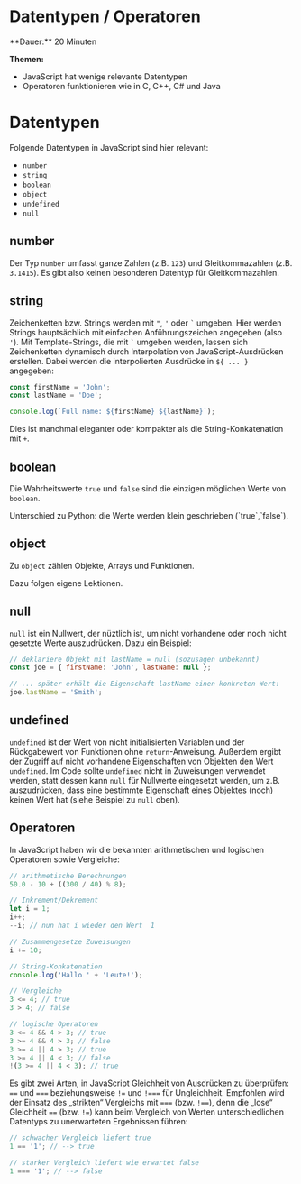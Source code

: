 
# Datentypen / Operatoren

<Callout>
  **Dauer:** 20 Minuten

  **Themen:**
  - JavaScript hat wenige relevante Datentypen
  - Operatoren funktionieren wie in C, C++, C# und Java
</Callout>

# Datentypen

Folgende Datentypen in JavaScript sind hier relevant:

- `number`
- `string`
- `boolean`
- `object`
- `undefined`
- `null`

## number

Der Typ `number` umfasst ganze Zahlen (z.B. `123`) und 
Gleitkommazahlen (z.B. `3.1415`). Es gibt also keinen 
besonderen Datentyp für Gleitkommazahlen.

## string

Zeichenketten bzw. Strings werden mit `"`, `'` oder `` ` `` 
umgeben. Hier werden Strings hauptsächlich mit einfachen 
Anführungszeichen angegeben (also `'`). Mit Template-Strings,
die mit `` ` `` umgeben werden, lassen sich Zeichenketten 
dynamisch durch Interpolation von JavaScript-Ausdrücken erstellen. 
Dabei werden die interpolierten Ausdrücke in
`${ ... }` angegeben:

```js
const firstName = 'John';
const lastName = 'Doe';

console.log(`Full name: ${firstName} ${lastName}`);
```

Dies ist manchmal eleganter oder kompakter als die String-Konkatenation mit `+`.

## boolean

Die Wahrheitswerte `true` und `false` sind 
die einzigen möglichen Werte von `boolean`.

<Callout type="info">
Unterschied zu Python: die Werte werden klein geschrieben (`true`,`false`).
</Callout>

## object

Zu `object` zählen Objekte, Arrays und Funktionen. 

Dazu folgen eigene Lektionen.

## null

`null` ist ein Nullwert, der nüztlich ist, um nicht vorhandene oder 
noch nicht gesetzte Werte auszudrücken. Dazu ein Beispiel:

```js
// deklariere Objekt mit lastName = null (sozusagen unbekannt)
const joe = { firstName: 'John', lastName: null };

// ... später erhält die Eigenschaft lastName einen konkreten Wert:
joe.lastName = 'Smith';
```

## undefined

`undefined` ist der Wert von nicht initialisierten Variablen und der Rückgabewert
von Funktionen ohne `return`-Anweisung. Außerdem ergibt der Zugriff auf nicht vorhandene Eigenschaften
von Objekten den Wert `undefined`. Im Code sollte `undefined` nicht in Zuweisungen verwendet werden,
statt dessen kann `null` für Nullwerte eingesetzt werden, um z.B. auszudrücken, dass eine bestimmte
Eigenschaft eines Objektes (noch) keinen Wert hat (siehe Beispiel zu `null` oben).

## Operatoren

In JavaScript haben wir die bekannten arithmetischen 
und logischen Operatoren sowie Vergleiche:

```js
// arithmetische Berechnungen
50.0 - 10 + ((300 / 40) % 8);

// Inkrement/Dekrement
let i = 1;
i++;
--i; // nun hat i wieder den Wert  1

// Zusammengesetze Zuweisungen
i += 10;

// String-Konkatenation
console.log('Hallo ' + 'Leute!');

// Vergleiche
3 <= 4; // true
3 > 4; // false

// logische Operatoren
3 <= 4 && 4 > 3; // true
3 >= 4 && 4 > 3; // false
3 >= 4 || 4 > 3; // true
3 >= 4 || 4 < 3; // false
!(3 >= 4 || 4 < 3); // true
```

Es gibt zwei Arten, in JavaScript Gleichheit von Ausdrücken zu 
überprüfen: `==` und `===` beziehungsweise `!=` und `!===` für 
Ungleichheit. Empfohlen wird der Einsatz des „strikten“
Vergleichs mit `===` (bzw. `!==`), denn die „lose“ Gleichheit 
`==` (bzw. `!=`) kann beim Vergleich von Werten unterschiedlichen 
Datentyps zu unerwarteten Ergebnissen führen:

```js
// schwacher Vergleich liefert true
1 == '1'; // --> true

// starker Vergleich liefert wie erwartet false
1 === '1'; // --> false
```

